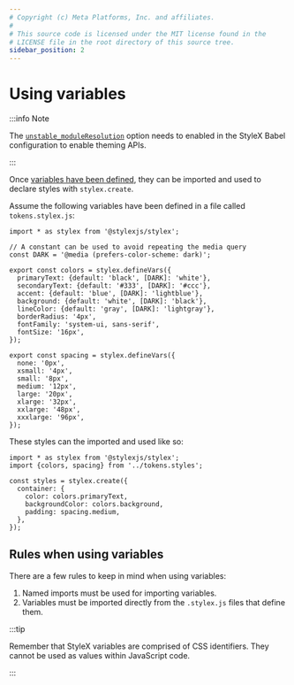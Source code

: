 ```yaml
---
# Copyright (c) Meta Platforms, Inc. and affiliates.
#
# This source code is licensed under the MIT license found in the
# LICENSE file in the root directory of this source tree.
sidebar_position: 2
---
```



# Using variables

:::info Note

The [`unstable_moduleResolution`](/docs/api/configuration/babel-plugin/#unstable_moduleresolution)
option needs to enabled in the StyleX Babel configuration to enable theming APIs.

:::

Once [variables have been defined](./01-defining-variables.mdx), they can be imported
and used to declare styles with `stylex.create`.

Assume the following variables have been defined in a file called
`tokens.stylex.js`:

```tsx title="tokens.stylex.js"
import * as stylex from '@stylexjs/stylex';

// A constant can be used to avoid repeating the media query
const DARK = '@media (prefers-color-scheme: dark)';

export const colors = stylex.defineVars({
  primaryText: {default: 'black', [DARK]: 'white'},
  secondaryText: {default: '#333', [DARK]: '#ccc'},
  accent: {default: 'blue', [DARK]: 'lightblue'},
  background: {default: 'white', [DARK]: 'black'},
  lineColor: {default: 'gray', [DARK]: 'lightgray'},
  borderRadius: '4px',
  fontFamily: 'system-ui, sans-serif',
  fontSize: '16px',
});

export const spacing = stylex.defineVars({
  none: '0px',
  xsmall: '4px',
  small: '8px',
  medium: '12px',
  large: '20px',
  xlarge: '32px',
  xxlarge: '48px',
  xxxlarge: '96px',
});
```

These styles can the imported and used like so:

```tsx title="components/MyComponent.js"
import * as stylex from '@stylexjs/stylex';
import {colors, spacing} from '../tokens.styles';

const styles = stylex.create({
  container: {
    color: colors.primaryText,
    backgroundColor: colors.background,
    padding: spacing.medium,
  },
});
```

## Rules when using variables

There are a few rules to keep in mind when using variables:

1. Named imports must be used for importing variables.
2. Variables must be imported directly from the `.stylex.js` files that define
   them.

:::tip

Remember that StyleX variables are comprised of CSS identifiers. They cannot be
used as values within JavaScript code.

:::
